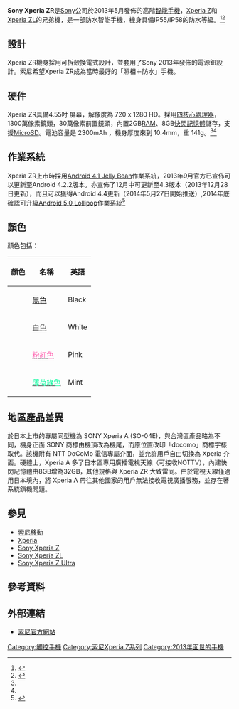 {{Infobox mobile phone
|name           = Sony Xperia ZR
|image          = SONY XPERIA A (docomo SO-04E).jpg|300px
|imagesize      = 200
|manufacturer   = [[索尼移動|索尼]]
|available      = 2013年6月11日
| predecessor   = [[Sony_Xperia_V|Sony Xperia V]]
| successor     = Sony Xperia J1 Compact/A2 (Japan)
| related       = [[Sony_Xperia_Z|Sony Xperia Z]]<br>[[Sony_Xperia_ZL|Sony Xperia ZL]]<br>[[Sony_Xperia_A_(SO-04E)|Sony Xperia A (SO-04E)]]
| form          = 
|status         = 
|screen         = 4.55[[吋|吋]]
|camera         = 1300萬[[像素|像素]]主攝像頭、30萬像素副攝像頭
|input          = 電容觸摸屏
|size           = 131 x 67.4 x 10.4 公釐 5.15 x 2.63 x 0.40 吋<ref>{{Cite web |url=http://www.sonymobile.com/global-zh/products/phones/xperia-zr/specifications/ |title=存档副本 |accessdate=2013-05-13 |archive-date=2016-10-05 |archive-url=https://web.archive.org/web/20161005091702/http://www.sonymobile.com/global-zh/products/phones/xperia-zr/specifications/ |dead-url=no }}</ref>
|weight         =  140 g
|memory         = 8 GB [[內存|內存]]<br />2 GB [[隨機存取記憶體|RAM]]
}}
'''Sony Xperia ZR'''是[[Sony|Sony]]公司於2013年5月發佈的高階[[智能手機|智能手機]]，[[Sony_Xperia_Z|Xperia Z]]和[[Sony_Xperia_ZL|Xperia ZL]]的兄弟機，是一部防水智能手機，機身具備IP55/IP58的防水等級。<ref name="#1">{{Cite web |url=http://www.sonymobile.com/global-zh/products/phones/xperia-zr |title=存档副本 |accessdate=2013-05-13 |archive-date=2013-11-04 |archive-url=https://web.archive.org/web/20131104174009/http://www.sonymobile.com/global-zh/products/phones/xperia-zr/ |dead-url=no }}</ref><ref name="#2">{{Cite web |url=http://www.eprice.com.hk/mobile/intro/4761/ |title=存档副本 |accessdate=2013-05-13 |archive-date=2013-06-08 |archive-url=https://web.archive.org/web/20130608180919/http://www.eprice.com.hk/mobile/intro/4761/ |dead-url=no }}</ref>

==設計==
Xperia ZR機身採用可拆殼換電式設計，並套用了Sony 2013年發佈的電源鈕設計。索尼希望Xperia ZR成為當時最好的「照相＋防水」手機。

==硬件==
Xperia ZR具備4.55吋 屏幕，解像度為 720 x 1280 HD。採用[[多核心處理器|四核心處理器]]，1300萬像素鏡頭，30萬像素前置鏡頭，內置2GB[[隨機存取記憶體|RAM]]、8GB[[快閃記憶體|快閃記憶體]]儲存，支援[[MicroSD|MicroSD]]。電池容量是 2300mAh ，機身厚度來到 10.4mm，重 141g。<ref name="#1"/><ref name="#2"/>

==作業系統==
Xperia ZR上市時採用[[Android_Jelly_Bean|Android 4.1 Jelly Bean]]作業系統，2013年9月官方已宣佈可以更新至Android 4.2.2版本。亦宣佈了12月中可更新至4.3版本（2013年12月28日更新），而且可以獲得Android 4.4更新（2014年5月27日開始推送）,2014年底確認可升級[[Android_Lollipop|Android 5.0 Lollipop]]作業系統<ref>{{Cite web |url=http://www.sonymobile.com/global-zh/software/phones/xperia-zr/ |title=存档副本 |accessdate=2014-05-29 |archive-date=2014-05-29 |archive-url=https://web.archive.org/web/20140529142948/http://www.sonymobile.com/global-zh/software/phones/xperia-zr/ |dead-url=no }}</ref>

==顏色==
顏色包括：
{| class="wikitable + sortable"
|-
!顏色!!名稱!!英語
|-
|bgcolor="#000000"| ||[[黑色|<font color="#000000">黑色</font>]]||Black
|-
|bgcolor="#FFFFFF"| ||[[白色|<font color="#696969">白色</font>]]||White
|-
|bgcolor="#FF60AF"| ||[[粉紅色|<font color="#FF60AF">粉紅色</font>]]||Pink
|-
|bgcolor="#00FA9A"| ||[[薄荷綠色|<font color="#00FA9A">薄荷綠色</font>]]||Mint
|}

== 地區產品差異 ==
於日本上市的專屬同型機為 SONY Xperia A (SO-04E)，與台灣區產品略為不同，機身正面 SONY 商標由機頂改為機尾，而原位置改印「docomo」商標字樣取代。該機附有 NTT DoCoMo 電信專屬介面，並允許用戶自由切換為 Xperia 介面。硬體上，Xperia A 多了日本區專用廣播電視天線（可接收NOTTV），內建快閃記憶體由8GB增為32GB，其他規格與 Xperia ZR 大致雷同。由於電視天線僅適用日本境內，將 Xperia A 帶往其他國家的用戶無法接收電視廣播服務，並存在著系統鎖機問題。

== 參見 ==
* [[索尼移動|索尼移動]]
* [[Xperia|Xperia]]
* [[Sony_Xperia_Z|Sony Xperia Z]]
* [[Sony_Xperia_ZL|Sony Xperia ZL]]
* [[Sony_Xperia_Z_Ultra|Sony Xperia Z Ultra]]

==參考資料==
<references />

==外部連結==
*[http://www.sonymobile.com/global-zh/products/phones/xperia-zr/ 索尼官方網站]{{Wayback|url=http://www.sonymobile.com/global-zh/products/phones/xperia-zr/ |date=20131104174009 }}{{Zh icon}}

{{Sony phones}}

[[Category:觸控手機|Category:觸控手機]]
[[Category:索尼Xperia_Z系列|Category:索尼Xperia Z系列]]
[[Category:2013年面世的手機|Category:2013年面世的手機]]